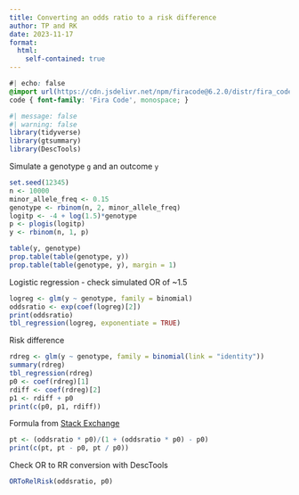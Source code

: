 ```yaml
---
title: Converting an odds ratio to a risk difference
author: TP and RK
date: 2023-11-17
format:
  html:
    self-contained: true
---
```


```css
#| echo: false
@import url(https://cdn.jsdelivr.net/npm/firacode@6.2.0/distr/fira_code.css);
code { font-family: 'Fira Code', monospace; }
```

```r
#| message: false
#| warning: false
library(tidyverse)
library(gtsummary)
library(DescTools)
```

Simulate a genotype `g` and an outcome `y`
```r
set.seed(12345)
n <- 10000
minor_allele_freq <- 0.15
genotype <- rbinom(n, 2, minor_allele_freq)
logitp <- -4 + log(1.5)*genotype
p <- plogis(logitp)
y <- rbinom(n, 1, p)
```

```r
table(y, genotype)
prop.table(table(genotype, y))
prop.table(table(genotype, y), margin = 1)
```

Logistic regression - check simulated OR of ~1.5
```r
logreg <- glm(y ~ genotype, family = binomial)
oddsratio <- exp(coef(logreg)[2])
print(oddsratio)
tbl_regression(logreg, exponentiate = TRUE)
```

Risk difference
```r
rdreg <- glm(y ~ genotype, family = binomial(link = "identity"))
summary(rdreg)
tbl_regression(rdreg)
p0 <- coef(rdreg)[1]
rdiff <- coef(rdreg)[2]
p1 <- rdiff + p0
print(c(p0, p1, rdiff))
```

Formula from [Stack Exchange](https://stats.stackexchange.com/questions/324410/converting-odds-ratio-to-percentage-increase-reduction)
```r
pt <- (oddsratio * p0)/(1 + (oddsratio * p0) - p0)
print(c(pt, pt - p0, pt / p0))
```

Check OR to RR conversion with DescTools

```r
ORToRelRisk(oddsratio, p0)
```
